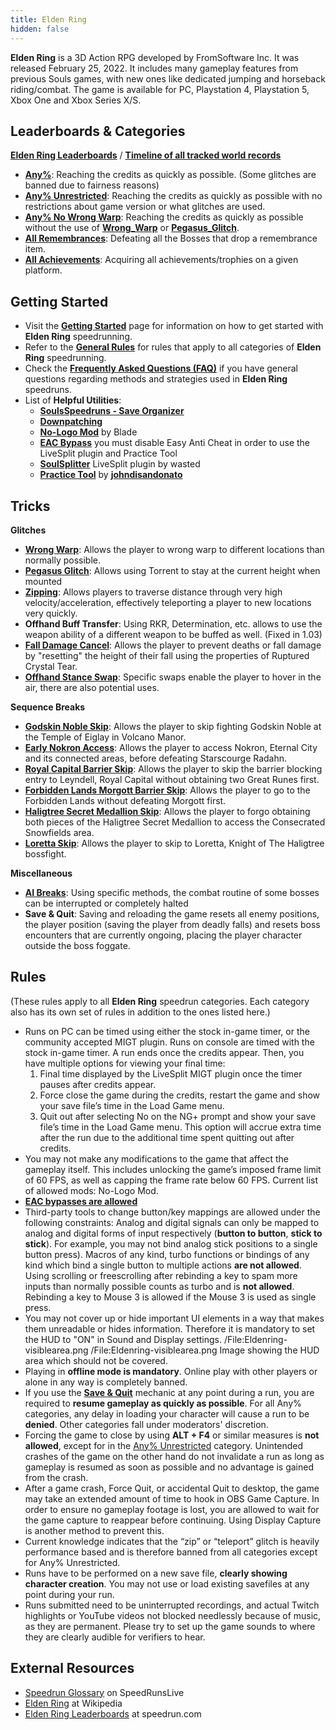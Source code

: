 ```yaml
---
title: Elden Ring
hidden: false
---
```

**Elden Ring** is a 3D Action RPG developed by FromSoftware Inc. It was released February 25, 2022. It includes many gameplay features from previous Souls games, with new ones like dedicated jumping and horseback riding/combat.
The game is available for PC, Playstation 4, Playstation 5, Xbox One and Xbox Series X/S.

## Leaderboards & Categories

[**Elden Ring Leaderboards**](https://www.speedrun.com/eldenring) / [**Timeline of all tracked world records**](/index.php?title=Timeline&action=edit&redlink=1)

- [**Any%**](/eldenring/any): Reaching the credits as quickly as possible. (Some glitches are banned due to fairness reasons)
- [**Any% Unrestricted**](/eldenring/any-unrestricted): Reaching the credits as quickly as possible with no restrictions about game version or what glitches are used.
- [**Any% No Wrong Warp**](/eldenring/any-no-wrong-warp): Reaching the credits as quickly as possible without the use of [**Wrong\_Warp**](/eldenring/wrong-warp) or [**Pegasus\_Glitch**](/eldenring/pegasus-glitch).
- [**All Remembrances**](/eldenring/all-remembrances): Defeating all the Bosses that drop a remembrance item.
- [**All Achievements**](/eldenring/all-achievements): Acquiring all achievements/trophies on a given platform.

## Getting Started

- Visit the [**Getting Started**](/eldenring/getting-started) page for information on how to get started with **Elden Ring** speedrunning.
- Refer to the [**General Rules**](/eldenringrules) for rules that apply to all categories of **Elden Ring** speedrunning.
- Check the [**Frequently Asked Questions (FAQ)**](/index.php?title=Frequently_Asked_Questions&action=edit&redlink=1) if you have general questions regarding methods and strategies used in **Elden Ring** speedruns.
- List of **Helpful Utilities**:
  - [**SoulsSpeedruns - Save Organizer**](//github.com/Kahmul/SoulsSpeedruns-Save-Organizer/releases)
  - [**Downpatching**](/eldenring/downpatching)
  - [**No-Logo Mod**](https://github.com/bladecoding/DarkSouls3RemoveIntroScreens/releases/) by Blade
  - [**EAC Bypass**](/eldenring/eac-bypass) you must disable Easy Anti Cheat in order to use the LiveSplit plugin and Practice Tool
  - [**SoulSplitter**](https://github.com/FrankvdStam/SoulSplitter/wiki/Installation) LiveSplit plugin by wasted
  - [**Practice Tool**](/eldenring/practice-tool) by [**johndisandonato**](//twitch.tv/johndisandonato)

## Tricks

**Glitches**

- [**Wrong Warp**](/eldenring/wrong-warp): Allows the player to wrong warp to different locations than normally possible.
- [**Pegasus Glitch**](/eldenring/pegasus-glitch): Allows using Torrent to stay at the current height when mounted
- [**Zipping**](/eldenring/zipping): Allows players to traverse distance through very high velocity/acceleration, effectively teleporting a player to new locations very quickly.
- **Offhand Buff Transfer**: Using RKR, Determination, etc. allows to use the weapon ability of a different weapon to be buffed as well. (Fixed in 1.03)
- [**Fall Damage Cancel**](/eldenring/fall-damage-cancel): Allows the player to prevent deaths or fall damage by "resetting" the height of their fall using the properties of Ruptured Crystal Tear.
- [**Offhand Stance Swap**](/eldenring/offhand-stance-swap): Specific swaps enable the player to hover in the air, there are also potential uses.

**Sequence Breaks**

- [**Godskin Noble Skip**](/eldenring/godskin-noble-skip): Allows the player to skip fighting Godskin Noble at the Temple of Eiglay in Volcano Manor.
- [**Early Nokron Access**](/eldenring/early-nokron-access): Allows the player to access Nokron, Eternal City and its connected areas, before defeating Starscourge Radahn.
- [**Royal Capital Barrier Skip**](/eldenring/royal-capital-barrier-skip): Allows the player to skip the barrier blocking entry to Leyndell, Royal Capital without obtaining two Great Runes first.
- [**Forbidden Lands Morgott Barrier Skip**](/eldenring/forbidden-lands-morgott-barrier-skip): Allows the player to go to the Forbidden Lands without defeating Morgott first.
- [**Haligtree Secret Medallion Skip**](/eldenring/haligtree-secret-medallion-skip): Allows the player to forgo obtaining both pieces of the Haligtree Secret Medallion to access the Consecrated Snowfields area.
- [**Loretta Skip**](/eldenring/loretta-skip): Allows the player to skip to Loretta, Knight of The Haligtree bossfight.

**Miscellaneous**

- [**AI Breaks**](/eldenring/ai-breaks): Using specific methods, the combat routine of some bosses can be interrupted or completely halted
- **Save & Quit**: Saving and reloading the game resets all enemy positions, the player position (saving the player from deadly falls) and resets boss encounters that are currently ongoing, placing the player character outside the boss foggate.

## Rules

(These rules apply to all **Elden Ring** speedrun categories. Each category also has its own set of rules in addition to the ones listed here.)

- Runs on PC can be timed using either the stock in-game timer, or the community accepted MIGT plugin. Runs on console are timed with the stock in-game timer. A run ends once the credits appear. Then, you have multiple options for viewing your final time:
  1. Final time displayed by the LiveSplit MIGT plugin once the timer pauses after credits appear.
  1. Force close the game during the credits, restart the game and show your save file’s time in the Load Game menu.
  1. Quit out after selecting No on the NG+ prompt and show your save file’s time in the Load Game menu. This option will accrue extra time after the run due to the additional time spent quitting out after credits.
- You may not make any modifications to the game that affect the gameplay itself. This includes unlocking the game’s imposed frame limit of 60 FPS, as well as capping the frame rate below 60 FPS. Current list of allowed mods: No-Logo Mod.
- [**EAC bypasses are allowed**](/eldenring/eac-bypass)
- Third-party tools to change button/key mappings are allowed under the following constraints: Analog and digital signals can only be mapped to analog and digital forms of input respectively (**button to button**, **stick to stick**). For example, you may not bind analog stick positions to a single button press). Macros of any kind, turbo functions or bindings of any kind which bind a single button to multiple actions **are not allowed**. Using scrolling or freescrolling after rebinding a key to spam more inputs than normally possible counts as turbo and is **not allowed**. Rebinding a key to Mouse 3 is allowed if the Mouse 3 is used as single press.
- You may not cover up or hide important UI elements in a way that makes them unreadable or hides information. Therefore it is mandatory to set the HUD to "ON" in Sound and Display settings. /File:Eldenring-visiblearea.png /File:Eldenring-visiblearea.png Image showing the HUD area which should not be covered.
- Playing in **offline mode is mandatory**. Online play with other players or alone in any way is completely banned.
- If you use the [**Save & Quit**](/eldenring/save-and-quit) mechanic at any point during a run, you are required to **resume gameplay as quickly as possible**. For all Any% categories, any delay in loading your character will cause a run to be **denied**. Other categories fall under moderators' discretion.
- Forcing the game to close by using **ALT + F4** or similar measures is **not allowed**, except for in the [Any% Unrestricted](/eldenring/any-unrestricted) category. Unintended crashes of the game on the other hand do not invalidate a run as long as gameplay is resumed as soon as possible and no advantage is gained from the crash.
- After a game crash, Force Quit, or accidental Quit to desktop, the game may take an extended amount of time to hook in OBS Game Capture. In order to ensure no gameplay footage is lost, you are allowed to wait for the game capture to reappear before continuing. Using Display Capture is another method to prevent this.
- Current knowledge indicates that the “zip” or “teleport” glitch is heavily performance based and is therefore banned from all categories except for Any% Unrestricted.
- Runs have to be performed on a new save file, **clearly showing character creation**. You may not use or load existing savefiles at any point during your run.
- Runs submitted need to be uninterrupted recordings, and actual Twitch highlights or YouTube videos not blocked needlessly because of music, as they are permanent. Please try to set up the game sounds to where they are clearly audible for verifiers to hear.

## External Resources

- [Speedrun Glossary](https://www.speedrunslive.com/rules-faq/glossary/) on SpeedRunsLive
- [Elden Ring](https://en.wikipedia.org/wiki/Elden_Ring) at Wikipedia
- [Elden Ring Leaderboards](https://www.speedrun.com/Elden_Ring) at speedrun.com
